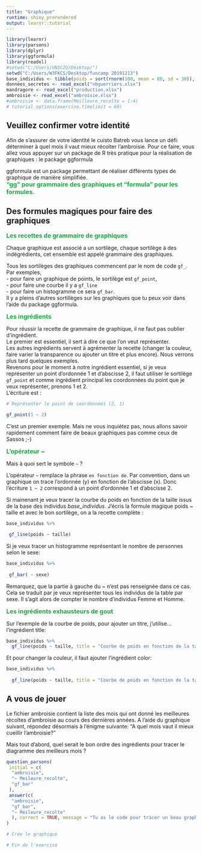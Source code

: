 ---
title: "Graphique"
runtime: shiny_prerendered
output: learnr::tutorial
---

```{r setup, include=FALSE}
library(learnr)
library(parsons)
library(dplyr)
library(ggformula)
library(readxl)
#setwd("C:/Users/UN5CZU/Desktop/")
setwd("C:/Users/W3FKCS/Desktop/funcamp 20191213")
base_individus <- tibble(poids = sort(rnorm(100, mean = 80, sd = 30)), taille = sort(rnorm(100, mean = 170, sd = 20)), nombre = rnorm(100, 100, 50), sexe = sample(c("H","F"),size = 100,replace = T))
donnees_secretes <- read_excel("nbguerriers.xlsx")
mandragore <- read_excel("production.xlsx")
ambroisie <- read_excel("ambroisie.xlsx")
#ambroisie <- data.frame(Meilleure_recolte = 1:4)
# tutorial_options(exercise.timelimit = 60)
```


## Veuillez confirmer votre identité

Afin de s'assurer de votre identité le cuisto Batreb vous lance un défi: déterminer à quel mois il vaut mieux récolter l'ambroisie. Pour ce faire, vous allez vous appuyer sur un package de R très pratique pour la réalisation de graphiques : le package ggformula


ggformula est un package permettant de réaliser différents types de graphique de manière simplifiée.   
    <span style="color:#18AC3E;font-size:16px">**"gg" pour grammaire des graphiques et "formula" pour les formules.**</span>

 

## Des formules magiques pour faire des graphiques


<span style="color:#18AC3E;font-size:16px">**Les recettes de grammaire de graphiques**</span>

 

Chaque graphique est associé a un sortilège, chaque sortilège à des indégrédients, cet ensemble est appelé grammaire des graphiques.

Tous les sortilèges des graphiques commencent par le nom de code `gf_`.  
Par exemples,    
 - pour faire un graphique de points, le sortilège est `gf_point`,   
 - pour faire une courbe il y a `gf_line`    
 - pour faire un histogramme ce sera `gf_bar`.  
  Il y a pleins d'autres sortillèges sur les graphiques que tu peux voir dans l'aide du package ggformula.

 

<span style="color:#18AC3E;font-size:16px">**Les ingrédients**</span>

Pour réussir la recette de grammaire de graphique, il ne faut pas oublier d'ingrédient.  
Le premier est essentiel, il sert à dire ce que l'on veut représenter.  
Les autres ingrédients servent à agrémenter la recette (changer la couleur, faire varier la transparence ou ajouter un titre et plus encore). Nous verrons plus tard quelques exemples.  
Revenons pour le moment à notre ingrédient  essentiel, si je veux représenter un point d'ordonnée 1 et d'abscisse 2, il faut utiliser le sortilège `gf_point` et comme ingrédient principal les coordonnées du point que je veux représenter, prenons 1 et 2.  
L'écriture est :

 
```{r t1, collapse = TRUE}

# Représenter le point de coordonnées (2, 1)

gf_point(1 ~ 2)

```

 C'est un premier exemple. Mais ne vous inquiétez pas, nous allons savoir rapidement comment faire de beaux graphiques pas comme ceux de Sassos ;-)
 

<span style="color:#18AC3E;font-size:16px">**L'opérateur ~ **</span>
  
  
  
  Mais à quoi sert le symbole `~` ?
  
  L'opérateur `~` remplace la phrase `en fonction de`. Par convention, dans un graphique on trace l'ordonnée (y) en fonction de l'abscisse (x). Donc l'écriture `1 ~ 2` correspond à un point d'ordonnée 1 et d'abscisse 2.

Si mainenant je veux tracer la courbe du poids en fonction de la taille issus de la base des individus *base_individus*. J'écris la formule magique poids ~ taille et avec le bon sortilège, on a la recette complète :

 

```{r t2, collapse = TRUE}

base_individus %>%

 gf_line(poids ~ taille)

```

 
Si je veux tracer un histogramme représentant le nombre de personnes selon le sexe:

```{r t3, collapse = TRUE}

base_individus %>%
  
 gf_bar( ~ sexe)

```
Remarquez, que la partie à gauche du ~ n'est pas renseignée dans ce cas.
Cela se traduit par je veux représenter tous les individus de la table par sexe.
Il s'agit alors de compter le nombre d'individus Femme et Homme.

 

<span style="color:#18AC3E;font-size:16px">**Les ingrédients exhausteurs de gout**</span>

 

Sur l'exemple de la courbe de poids, pour ajouter un titre, j'utilise... l'ingrédient title:

```{r t4, collapse = TRUE}

base_individus %>%
  gf_line(poids ~ taille, title = "Courbe de poids en fonction de la taille")

```

 

Et pour changer la couleur, il faut ajouter l'ingrédient color:
  
```{r t5, collapse = TRUE}

base_individus %>%
  
  gf_line(poids ~ taille, title = "Courbe de poids en fonction de la taille", color = "blue")

```


## A vous de jouer

Le fichier ambroisie contient la liste des mois qui ont donné les meilleures récoltes d'ambroisie au cours des dernières années. A l'aide du graphique suivant, répondez désormais à l'énigme suivante: "A quel mois vaut il mieux cueillir l'ambroisie?"

Mais tout d'abord, quel serait le bon ordre des ingrédients pour tracer le diagramme des meilleurs mois ?
```{r quiz_parsons1, echo=FALSE}
question_parsons(
 initial = c(
  "ambroisie",
  "~ Meileure_recolte",
  "gf_bar"
 ),
 answer(c(
  "ambroisie",
  "gf_bar",
  "~ Meileure_recolte"
  ), correct = TRUE, message = "Tu as le code pour tracer un beau graphique, écris le code dans la console en dessous")
)
```


```{r module2-etape1,exercise=TRUE}
# Crée le graphique

# Fin de l'exercice
``` 

